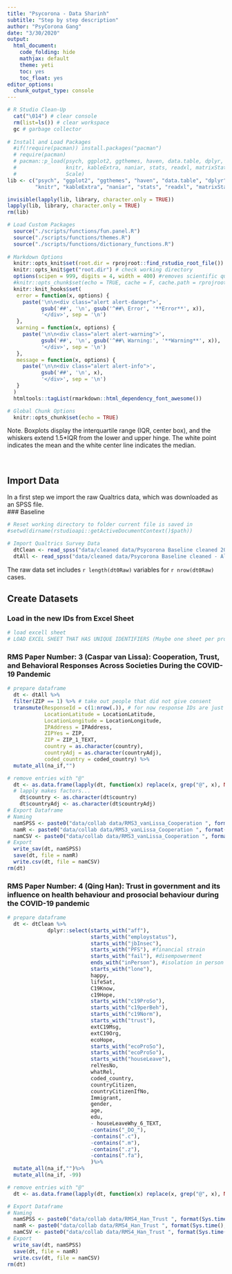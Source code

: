 ```yaml
---
title: "Psycorona - Data Sharinh"
subtitle: "Step by step description" 
author: "PsyCorona Gang"
date: "3/30/2020"
output:
  html_document: 
    code_folding: hide
    mathjax: default
    theme: yeti
    toc: yes
    toc_float: yes
editor_options:
  chunk_output_type: console
---
```



<style type="text/css">
.main-container {
  max-width: 1300px;
  margin-left: auto;
  margin-right: auto;
}
.table {
  margin-left:auto; 
  margin-right:auto;
}
</style>


```r
# R Studio Clean-Up
  cat("\014") # clear console
  rm(list=ls()) # clear workspace
  gc # garbage collector
  
# Install and Load Packages
  #if(!require(pacman)) install.packages("pacman")
  # require(pacman)
  # pacman::p_load(psych, ggplot2, ggthemes, haven, data.table, dplyr, tidyr, Hmisc, mada, 
  #                knitr, kableExtra, naniar, stats, readxl, matrixStats, ISOcodes, pander,
  #                Scale)
lib <- c("psych", "ggplot2", "ggthemes", "haven", "data.table", "dplyr", "tidyr", "Hmisc", "mada", 
         "knitr", "kableExtra", "naniar", "stats", "readxl", "matrixStats", "ISOcodes", "pander", "Scale")

invisible(lapply(lib, library, character.only = TRUE))  
lapply(lib, library, character.only = TRUE)
rm(lib)  

# Load Custom Packages  
  source("./scripts/functions/fun.panel.R")
  source("./scripts/functions/themes.R")
  source("./scripts/functions/dictionary_functions.R")
  
# Markdown Options
  knitr::opts_knit$set(root.dir = rprojroot::find_rstudio_root_file()) # set working directory
  knitr::opts_knit$get("root.dir") # check working directory
  options(scipen = 999, digits = 4, width = 400) #removes scientific quotation
  #knitr::opts_chunk$set(echo = TRUE, cache = F, cache.path = rprojroot::find_rstudio_root_file('cache/')) # cache settings
  knitr::knit_hooks$set(
   error = function(x, options) {
     paste('\n\n<div class="alert alert-danger">',
           gsub('##', '\n', gsub('^##\ Error', '**Error**', x)),
           '</div>', sep = '\n')
   },
   warning = function(x, options) {
     paste('\n\n<div class="alert alert-warning">',
           gsub('##', '\n', gsub('^##\ Warning:', '**Warning**', x)),
           '</div>', sep = '\n')
   },
   message = function(x, options) {
     paste('\n\n<div class="alert alert-info">',
           gsub('##', '\n', x),
           '</div>', sep = '\n')
   }
  )
  htmltools::tagList(rmarkdown::html_dependency_font_awesome())

# Global Chunk Options
  knitr::opts_chunk$set(echo = TRUE)
```

Note. Boxplots display the interquartile range (IQR, center box), and the whiskers extend 1.5*IQR from the lower and upper hinge. The white point indicates the mean and the white center line indicates the median.   

<br/>

## **Import Data**
In a first step we import the raw Qualtrics data, which was downloaded as an SPSS file.   
### Baseline
```r
# Reset working directory to folder current file is saved in
#setwd(dirname(rstudioapi::getActiveDocumentContext()$path))

# Import Qualtrics Survey Data
  dtClean <- read_spss("data/cleaned data/Psycorona Baseline cleaned 2020-04-19 10-04 CEST.sav")
  dtAll <- read_spss("data/cleaned data/Psycorona Baseline cleaned - All 2020-04-19 10-25 CEST.sav")
```

The raw data set includes `r length(dt0Raw)` variables for `r nrow(dt0Raw)` cases.

## **Create Datasets**
### Load in the new IDs from Excel Sheet
```r
# load excell sheet
# LOAD EXCEL SHEET THAT HAS UNIQUE IDENTIFIERS (Maybe one sheet per project? How do we update new Response IDs?)  
```

### RMS Paper Number: 3 (Caspar van Lissa): \n Cooperation, Trust, and Behavioral Responses Across Societies During the COVID-19 Pandemic
```r
# prepare dataframe
  dt <- dtAll %>%
  filter(ZIP == 1) %>% # take out people that did not give consent
  transmute(ResponseId = c(1:nrow(.)), # for now response IDs are just rows (is also kind of random)
            LocationLatitude = LocationLatitude,
            LocationLongitude = LocationLongitude,
            IPAddress = IPAddress,
            ZIPYes = ZIP,
            ZIP = ZIP_1_TEXT,
            country = as.character(country),
            countryAdj = as.character(countryAdj),
            coded_country = coded_country) %>%
  mutate_all(na_if,"")

# remove entries with "@"
  dt <- as.data.frame(lapply(dt, function(x) replace(x, grep("@", x), NA)))
  # lapply makes factors...  
    dt$country <- as.character(dt$country)
    dt$countryAdj <- as.character(dt$countryAdj)
# Export Dataframe
# Naming
  namSPSS <- paste0("data/collab data/RMS3_vanLissa_Cooperation ", format(Sys.time(), format = "%F %H-%M %Z"),".sav")
  namR <- paste0("data/collab data/RMS3_vanLissa_Cooperation ", format(Sys.time(), format = "%F %H-%M %Z"),".Rdata")
  namCSV <- paste0("data/collab data/RMS3_vanLissa_Cooperation ", format(Sys.time(), format = "%F %H-%M %Z"),".csv")
# Export
  write_sav(dt, namSPSS)
  save(dt, file = namR)
  write.csv(dt, file = namCSV)
rm(dt)
```

### RMS Paper Number: 4 (Qing Han): \n Trust in government and its influence on health behaviour and prosocial behaviour during the COVID-19 pandemic
```r
# prepare dataframe
  dt <- dtClean %>%
             dplyr::select(starts_with("aff"),
                           starts_with("employstatus"),
                           starts_with("jbInsec"),
                           starts_with("PFS"), #financial strain
                           starts_with("fail"), #disempowerment
                           ends_with("inPerson"), #isolation in person
                           starts_with("lone"),
                           happy,
                           lifeSat,
                           C19Know,
                           c19Hope,
                           starts_with("c19ProSo"),
                           starts_with("c19perBeh"),
                           starts_with("c19Norm"),
                           starts_with("trust"),
                           extC19Msg,
                           extC19Org,
                           ecoHope,
                           starts_with("ecoProSo"),
                           starts_with("ecoProSo"),
                           starts_with("houseLeave"),
                           relYesNo,
                           whatRel,
                           coded_country,
                           countryCitizen,
                           countryCitizenIfNo,
                           Immigrant,
                           gender,
                           age,
                           edu,
                           - houseLeaveWhy_6_TEXT,
                           -contains("_DO_"),
                           -contains(".c"),
                           -contains(".m"),
                           -contains(".z"),
                           -contains(".fa"),
                           )%>%
  mutate_all(na_if,"")%>%
  mutate_all(na_if, -99)

# remove entries with "@"
  dt <- as.data.frame(lapply(dt, function(x) replace(x, grep("@", x), NA)))

# Export Dataframe
# Naming
  namSPSS <- paste0("data/collab data/RMS4_Han_Trust ", format(Sys.time(), format = "%F %H-%M %Z"),".sav")
  namR <- paste0("data/collab data/RMS4_Han_Trust ", format(Sys.time(), format = "%F %H-%M %Z"),".Rdata")
  namCSV <- paste0("data/collab data/RMS4_Han_Trust ", format(Sys.time(), format = "%F %H-%M %Z"),".csv")
# Export
  write_sav(dt, namSPSS)
  save(dt, file = namR)
  write.csv(dt, file = namCSV)
rm(dt)
```